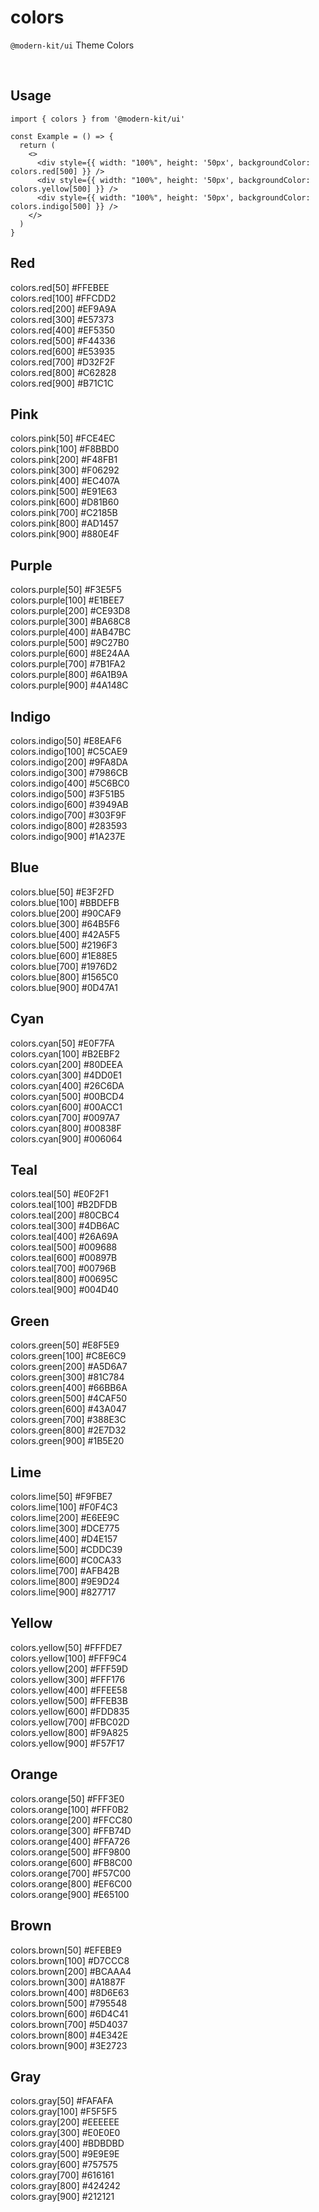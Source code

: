 
# colors

`@modern-kit/ui` Theme Colors

<br />

## Usage 
```tsx
import { colors } from '@modern-kit/ui'

const Example = () => {
  return (
    <>
      <div style={{ width: "100%", height: '50px', backgroundColor: colors.red[500] }} />
      <div style={{ width: "100%", height: '50px', backgroundColor: colors.yellow[500] }} />
      <div style={{ width: "100%", height: '50px', backgroundColor: colors.indigo[500] }} />
    </>
  )
}
```

<div style={{ display: 'flex', flexDirection: 'column', gap: '12px', width: '100%' }}>
  <div style={{ display: 'flex', flexDirection: 'column', gap: '6px', width: '100%'}}>
    <h2 style={{ margin: '8px 0'}}>Red</h2>
    <div style={{ display: 'flex', justifyContent: 'space-between', alignItems: 'center', fontWeight: '700', width: '100%', height: '40px', padding: '0 20px', backgroundColor: colors.red[50] }}>
      <span>colors.red[50]</span>
      <span>#FFEBEE</span>
    </div>
    <div style={{ display: 'flex', justifyContent: 'space-between', alignItems: 'center', fontWeight: '700', width: '100%', height: '40px', padding: '0 20px', backgroundColor: colors.red[100] }}>
      <span>colors.red[100]</span>
      <span>#FFCDD2</span>
    </div>
    <div style={{ display: 'flex', justifyContent: 'space-between', alignItems: 'center', fontWeight: '700', width: '100%', height: '40px', padding: '0 20px', backgroundColor: colors.red[200] }}>
      <span>colors.red[200]</span>
      <span>#EF9A9A</span>
    </div>
    <div style={{ display: 'flex', justifyContent: 'space-between', alignItems: 'center', fontWeight: '700', width: '100%', height: '40px', padding: '0 20px', backgroundColor: colors.red[300] }}>
      <span>colors.red[300]</span>
      <span>#E57373</span>
    </div>
    <div style={{ display: 'flex', justifyContent: 'space-between', alignItems: 'center', fontWeight: '700', width: '100%', height: '40px', padding: '0 20px', backgroundColor: colors.red[400] }}>
      <span>colors.red[400]</span>
      <span>#EF5350</span>
    </div>
    <div style={{ display: 'flex', justifyContent: 'space-between', alignItems: 'center', fontWeight: '700', width: '100%', height: '40px', padding: '0 20px', backgroundColor: colors.red[500] }}>
      <span>colors.red[500]</span>
      <span>#F44336</span>
    </div>
    <div style={{ display: 'flex', justifyContent: 'space-between', alignItems: 'center', fontWeight: '700', width: '100%', height: '40px', padding: '0 20px', backgroundColor: colors.red[600], color: "#fff" }}>
      <span>colors.red[600]</span>
      <span>#E53935</span>
    </div>
    <div style={{ display: 'flex', justifyContent: 'space-between', alignItems: 'center', fontWeight: '700', width: '100%', height: '40px', padding: '0 20px', backgroundColor: colors.red[700], color: "#fff" }}>
      <span>colors.red[700]</span>
      <span>#D32F2F</span>
    </div>
    <div style={{ display: 'flex', justifyContent: 'space-between', alignItems: 'center', fontWeight: '700', width: '100%', height: '40px', padding: '0 20px', backgroundColor: colors.red[800], color: "#fff" }}>
      <span>colors.red[800]</span>
      <span>#C62828</span>
    </div>
    <div style={{ display: 'flex', justifyContent: 'space-between', alignItems: 'center', fontWeight: '700', width: '100%', height: '40px', padding: '0 20px', backgroundColor: colors.red[900], color: "#fff" }}>
      <span>colors.red[900]</span>
      <span>#B71C1C</span>
    </div>
  </div>

  <div style={{ display: 'flex', flexDirection: 'column', gap: '6px', width: '100%'}}>
    <h2 style={{ margin: '8px 0'}}>Pink</h2>
    <div style={{ display: 'flex', justifyContent: 'space-between', alignItems: 'center', fontWeight: '700', width: '100%', height: '40px', padding: '0 20px', backgroundColor: colors.pink[50]}}>
      <span>colors.pink[50]</span>
      <span>#FCE4EC</span>
    </div>
    <div style={{ display: 'flex', justifyContent: 'space-between', alignItems: 'center', fontWeight: '700', width: '100%', height: '40px', padding: '0 20px', backgroundColor: colors.pink[100]}}>
      <span>colors.pink[100]</span>
      <span>#F8BBD0</span>
    </div>
    <div style={{ display: 'flex', justifyContent: 'space-between', alignItems: 'center', fontWeight: '700', width: '100%', height: '40px', padding: '0 20px', backgroundColor: colors.pink[200]}}>
      <span>colors.pink[200]</span>
      <span>#F48FB1</span>
    </div>
    <div style={{ display: 'flex', justifyContent: 'space-between', alignItems: 'center', fontWeight: '700', width: '100%', height: '40px', padding: '0 20px', backgroundColor: colors.pink[300]}}>
      <span>colors.pink[300]</span>
      <span>#F06292</span>
    </div>
    <div style={{ display: 'flex', justifyContent: 'space-between', alignItems: 'center', fontWeight: '700', width: '100%', height: '40px', padding: '0 20px', backgroundColor: colors.pink[400]}}>
      <span>colors.pink[400]</span>
      <span>#EC407A</span>
    </div>
    <div style={{ display: 'flex', justifyContent: 'space-between', alignItems: 'center', fontWeight: '700', width: '100%', height: '40px', padding: '0 20px', backgroundColor: colors.pink[500], color: "#fff" }}>
      <span>colors.pink[500]</span>
      <span>#E91E63</span>
    </div>
    <div style={{ display: 'flex', justifyContent: 'space-between', alignItems: 'center', fontWeight: '700', width: '100%', height: '40px', padding: '0 20px', backgroundColor: colors.pink[600], color: "#fff"}}>
      <span>colors.pink[600]</span>
      <span>#D81B60</span>
    </div>
    <div style={{ display: 'flex', justifyContent: 'space-between', alignItems: 'center', fontWeight: '700', width: '100%', height: '40px', padding: '0 20px', backgroundColor: colors.pink[700], color: "#fff" }}>
      <span>colors.pink[700]</span>
      <span>#C2185B</span>
    </div>
    <div style={{ display: 'flex', justifyContent: 'space-between', alignItems: 'center', fontWeight: '700', width: '100%', height: '40px', padding: '0 20px', backgroundColor: colors.pink[800], color: "#fff" }}>
      <span>colors.pink[800]</span>
      <span>#AD1457</span>
    </div>
    <div style={{ display: 'flex', justifyContent: 'space-between', alignItems: 'center', fontWeight: '700', width: '100%', height: '40px', padding: '0 20px', backgroundColor: colors.pink[900], color: "#fff" }}>
      <span>colors.pink[900]</span>
      <span>#880E4F</span>
    </div>
  </div>

  <div style={{ display: 'flex', flexDirection: 'column', gap: '6px', width: '100%'}}>
    <h2 style={{ margin: '8px 0'}}>Purple</h2>
    <div style={{ display: 'flex', justifyContent: 'space-between', alignItems: 'center', fontWeight: '700', width: '100%', height: '40px', padding: '0 20px', backgroundColor: colors.purple[50]}}>
      <span>colors.purple[50]</span>
      <span>#F3E5F5</span>
    </div>
    <div style={{ display: 'flex', justifyContent: 'space-between', alignItems: 'center', fontWeight: '700', width: '100%', height: '40px', padding: '0 20px', backgroundColor: colors.purple[100]}}>
      <span>colors.purple[100]</span>
      <span>#E1BEE7</span>
    </div>
    <div style={{ display: 'flex', justifyContent: 'space-between', alignItems: 'center', fontWeight: '700', width: '100%', height: '40px', padding: '0 20px', backgroundColor: colors.purple[200]}}>
      <span>colors.purple[200]</span>
      <span>#CE93D8</span>
    </div>
    <div style={{ display: 'flex', justifyContent: 'space-between', alignItems: 'center', fontWeight: '700', width: '100%', height: '40px', padding: '0 20px', backgroundColor: colors.purple[300]}}>
      <span>colors.purple[300]</span>
      <span>#BA68C8</span>
    </div>
    <div style={{ display: 'flex', justifyContent: 'space-between', alignItems: 'center', fontWeight: '700', width: '100%', height: '40px', padding: '0 20px', backgroundColor: colors.purple[400], color: "#fff" }}>
      <span>colors.purple[400]</span>
      <span>#AB47BC</span>
    </div>
    <div style={{ display: 'flex', justifyContent: 'space-between', alignItems: 'center', fontWeight: '700', width: '100%', height: '40px', padding: '0 20px', backgroundColor: colors.purple[500], color: "#fff" }}>
      <span>colors.purple[500]</span>
      <span>#9C27B0</span>
    </div>
    <div style={{ display: 'flex', justifyContent: 'space-between', alignItems: 'center', fontWeight: '700', width: '100%', height: '40px', padding: '0 20px', backgroundColor: colors.purple[600], color: "#fff" }}>
      <span>colors.purple[600]</span>
      <span>#8E24AA</span>
    </div>
    <div style={{ display: 'flex', justifyContent: 'space-between', alignItems: 'center', fontWeight: '700', width: '100%', height: '40px', padding: '0 20px', backgroundColor: colors.purple[700], color: "#fff" }}>
      <span>colors.purple[700]</span>
      <span>#7B1FA2</span>
    </div>
    <div style={{ display: 'flex', justifyContent: 'space-between', alignItems: 'center', fontWeight: '700', width: '100%', height: '40px', padding: '0 20px', backgroundColor: colors.purple[800], color: "#fff" }}>
      <span>colors.purple[800]</span>
      <span>#6A1B9A</span>
    </div>
    <div style={{ display: 'flex', justifyContent: 'space-between', alignItems: 'center', fontWeight: '700', width: '100%', height: '40px', padding: '0 20px', backgroundColor: colors.purple[900], color: "#fff" }}>
      <span>colors.purple[900]</span>
      <span>#4A148C</span>
    </div>
  </div>

  <div style={{ display: 'flex', flexDirection: 'column', gap: '6px', width: '100%'}}>
    <h2 style={{ margin: '8px 0'}}>Indigo</h2>
    <div style={{ display: 'flex', justifyContent: 'space-between', alignItems: 'center', fontWeight: '700', width: '100%', height: '40px', padding: '0 20px', backgroundColor: colors.indigo[50]}}>
      <span>colors.indigo[50]</span>
      <span>#E8EAF6</span>
    </div>
    <div style={{ display: 'flex', justifyContent: 'space-between', alignItems: 'center', fontWeight: '700', width: '100%', height: '40px', padding: '0 20px', backgroundColor: colors.indigo[100]}}>
      <span>colors.indigo[100]</span>
      <span>#C5CAE9</span>
    </div>
    <div style={{ display: 'flex', justifyContent: 'space-between', alignItems: 'center', fontWeight: '700', width: '100%', height: '40px', padding: '0 20px', backgroundColor: colors.indigo[200]}}>
      <span>colors.indigo[200]</span>
      <span>#9FA8DA</span>
    </div>
    <div style={{ display: 'flex', justifyContent: 'space-between', alignItems: 'center', fontWeight: '700', width: '100%', height: '40px', padding: '0 20px', backgroundColor: colors.indigo[300]}}>
      <span>colors.indigo[300]</span>
      <span>#7986CB</span>
    </div>
    <div style={{ display: 'flex', justifyContent: 'space-between', alignItems: 'center', fontWeight: '700', width: '100%', height: '40px', padding: '0 20px', backgroundColor: colors.indigo[400], color: "#fff" }}>
      <span>colors.indigo[400]</span>
      <span>#5C6BC0</span>
    </div>
    <div style={{ display: 'flex', justifyContent: 'space-between', alignItems: 'center', fontWeight: '700', width: '100%', height: '40px', padding: '0 20px', backgroundColor: colors.indigo[500], color: "#fff" }}>
      <span>colors.indigo[500]</span>
      <span>#3F51B5</span>
    </div>
    <div style={{ display: 'flex', justifyContent: 'space-between', alignItems: 'center', fontWeight: '700', width: '100%', height: '40px', padding: '0 20px', backgroundColor: colors.indigo[600], color: "#fff" }}>
      <span>colors.indigo[600]</span>
      <span>#3949AB</span>
    </div>
    <div style={{ display: 'flex', justifyContent: 'space-between', alignItems: 'center', fontWeight: '700', width: '100%', height: '40px', padding: '0 20px', backgroundColor: colors.indigo[700], color: "#fff" }}>
      <span>colors.indigo[700]</span>
      <span>#303F9F</span>
    </div>
    <div style={{ display: 'flex', justifyContent: 'space-between', alignItems: 'center', fontWeight: '700', width: '100%', height: '40px', padding: '0 20px', backgroundColor: colors.indigo[800], color: "#fff" }}>
      <span>colors.indigo[800]</span>
      <span>#283593</span>
    </div>
    <div style={{ display: 'flex', justifyContent: 'space-between', alignItems: 'center', fontWeight: '700', width: '100%', height: '40px', padding: '0 20px', backgroundColor: colors.indigo[900], color: "#fff" }}>
      <span>colors.indigo[900]</span>
      <span>#1A237E</span>
    </div>
  </div>

  <div style={{ display: 'flex', flexDirection: 'column', gap: '6px', width: '100%'}}>
    <h2 style={{ margin: '8px 0'}}>Blue</h2>
    <div style={{ display: 'flex', justifyContent: 'space-between', alignItems: 'center', fontWeight: '700', width: '100%', height: '40px', padding: '0 20px', backgroundColor: colors.blue[50]}}>
      <span>colors.blue[50]</span>
      <span>#E3F2FD</span>
    </div>
    <div style={{ display: 'flex', justifyContent: 'space-between', alignItems: 'center', fontWeight: '700', width: '100%', height: '40px', padding: '0 20px', backgroundColor: colors.blue[100]}}>
      <span>colors.blue[100]</span>
      <span>#BBDEFB</span>
    </div>
    <div style={{ display: 'flex', justifyContent: 'space-between', alignItems: 'center', fontWeight: '700', width: '100%', height: '40px', padding: '0 20px', backgroundColor: colors.blue[200]}}>
      <span>colors.blue[200]</span>
      <span>#90CAF9</span>
    </div>
    <div style={{ display: 'flex', justifyContent: 'space-between', alignItems: 'center', fontWeight: '700', width: '100%', height: '40px', padding: '0 20px', backgroundColor: colors.blue[300]}}>
      <span>colors.blue[300]</span>
      <span>#64B5F6</span>
    </div>
    <div style={{ display: 'flex', justifyContent: 'space-between', alignItems: 'center', fontWeight: '700', width: '100%', height: '40px', padding: '0 20px', backgroundColor: colors.blue[400] }}>
      <span>colors.blue[400]</span>
      <span>#42A5F5</span>
    </div>
    <div style={{ display: 'flex', justifyContent: 'space-between', alignItems: 'center', fontWeight: '700', width: '100%', height: '40px', padding: '0 20px', backgroundColor: colors.blue[500] }}>
      <span>colors.blue[500]</span>
      <span>#2196F3</span>
    </div>
    <div style={{ display: 'flex', justifyContent: 'space-between', alignItems: 'center', fontWeight: '700', width: '100%', height: '40px', padding: '0 20px', backgroundColor: colors.blue[600], color: "#fff" }}>
      <span>colors.blue[600]</span>
      <span>#1E88E5</span>
    </div>
    <div style={{ display: 'flex', justifyContent: 'space-between', alignItems: 'center', fontWeight: '700', width: '100%', height: '40px', padding: '0 20px', backgroundColor: colors.blue[700], color: "#fff" }}>
      <span>colors.blue[700]</span>
      <span>#1976D2</span>
    </div>
    <div style={{ display: 'flex', justifyContent: 'space-between', alignItems: 'center', fontWeight: '700', width: '100%', height: '40px', padding: '0 20px', backgroundColor: colors.blue[800], color: "#fff" }}>
      <span>colors.blue[800]</span>
      <span>#1565C0</span>
    </div>
    <div style={{ display: 'flex', justifyContent: 'space-between', alignItems: 'center', fontWeight: '700', width: '100%', height: '40px', padding: '0 20px', backgroundColor: colors.blue[900], color: "#fff" }}>
      <span>colors.blue[900]</span>
      <span>#0D47A1</span>
    </div>
  </div>

  <div style={{ display: 'flex', flexDirection: 'column', gap: '6px', width: '100%'}}>
    <h2 style={{ margin: '8px 0'}}>Cyan</h2>
    <div style={{ display: 'flex', justifyContent: 'space-between', alignItems: 'center', fontWeight: '700', width: '100%', height: '40px', padding: '0 20px', backgroundColor: colors.cyan[50]}}>
      <span>colors.cyan[50]</span>
      <span>#E0F7FA</span>
    </div>
    <div style={{ display: 'flex', justifyContent: 'space-between', alignItems: 'center', fontWeight: '700', width: '100%', height: '40px', padding: '0 20px', backgroundColor: colors.cyan[100]}}>
      <span>colors.cyan[100]</span>
      <span>#B2EBF2</span>
    </div>
    <div style={{ display: 'flex', justifyContent: 'space-between', alignItems: 'center', fontWeight: '700', width: '100%', height: '40px', padding: '0 20px', backgroundColor: colors.cyan[200]}}>
      <span>colors.cyan[200]</span>
      <span>#80DEEA</span>
    </div>
    <div style={{ display: 'flex', justifyContent: 'space-between', alignItems: 'center', fontWeight: '700', width: '100%', height: '40px', padding: '0 20px', backgroundColor: colors.cyan[300]}}>
      <span>colors.cyan[300]</span>
      <span>#4DD0E1</span>
    </div>
    <div style={{ display: 'flex', justifyContent: 'space-between', alignItems: 'center', fontWeight: '700', width: '100%', height: '40px', padding: '0 20px', backgroundColor: colors.cyan[400] }}>
      <span>colors.cyan[400]</span>
      <span>#26C6DA</span>
    </div>
    <div style={{ display: 'flex', justifyContent: 'space-between', alignItems: 'center', fontWeight: '700', width: '100%', height: '40px', padding: '0 20px', backgroundColor: colors.cyan[500] }}>
      <span>colors.cyan[500]</span>
      <span>#00BCD4</span>
    </div>
    <div style={{ display: 'flex', justifyContent: 'space-between', alignItems: 'center', fontWeight: '700', width: '100%', height: '40px', padding: '0 20px', backgroundColor: colors.cyan[600] }}>
      <span>colors.cyan[600]</span>
      <span>#00ACC1</span>
    </div>
    <div style={{ display: 'flex', justifyContent: 'space-between', alignItems: 'center', fontWeight: '700', width: '100%', height: '40px', padding: '0 20px', backgroundColor: colors.cyan[700], color: "#fff" }}>
      <span>colors.cyan[700]</span>
      <span>#0097A7</span>
    </div>
    <div style={{ display: 'flex', justifyContent: 'space-between', alignItems: 'center', fontWeight: '700', width: '100%', height: '40px', padding: '0 20px', backgroundColor: colors.cyan[800], color: "#fff" }}>
      <span>colors.cyan[800]</span>
      <span>#00838F</span>
    </div>
    <div style={{ display: 'flex', justifyContent: 'space-between', alignItems: 'center', fontWeight: '700', width: '100%', height: '40px', padding: '0 20px', backgroundColor: colors.cyan[900], color: "#fff" }}>
      <span>colors.cyan[900]</span>
      <span>#006064</span>
    </div>
  </div>

  <div style={{ display: 'flex', flexDirection: 'column', gap: '6px', width: '100%'}}>
    <h2 style={{ margin: '8px 0'}}>Teal</h2>
    <div style={{ display: 'flex', justifyContent: 'space-between', alignItems: 'center', fontWeight: '700', width: '100%', height: '40px', padding: '0 20px', backgroundColor: colors.teal[50]}}>
      <span>colors.teal[50]</span>
      <span>#E0F2F1</span>
    </div>
    <div style={{ display: 'flex', justifyContent: 'space-between', alignItems: 'center', fontWeight: '700', width: '100%', height: '40px', padding: '0 20px', backgroundColor: colors.teal[100]}}>
      <span>colors.teal[100]</span>
      <span>#B2DFDB</span>
    </div>
    <div style={{ display: 'flex', justifyContent: 'space-between', alignItems: 'center', fontWeight: '700', width: '100%', height: '40px', padding: '0 20px', backgroundColor: colors.teal[200]}}>
      <span>colors.teal[200]</span>
      <span>#80CBC4</span>
    </div>
    <div style={{ display: 'flex', justifyContent: 'space-between', alignItems: 'center', fontWeight: '700', width: '100%', height: '40px', padding: '0 20px', backgroundColor: colors.teal[300]}}>
      <span>colors.teal[300]</span>
      <span>#4DB6AC</span>
    </div>
    <div style={{ display: 'flex', justifyContent: 'space-between', alignItems: 'center', fontWeight: '700', width: '100%', height: '40px', padding: '0 20px', backgroundColor: colors.teal[400] }}>
      <span>colors.teal[400]</span>
      <span>#26A69A</span>
    </div>
    <div style={{ display: 'flex', justifyContent: 'space-between', alignItems: 'center', fontWeight: '700', width: '100%', height: '40px', padding: '0 20px', backgroundColor: colors.teal[500] }}>
      <span>colors.teal[500]</span>
      <span>#009688</span>
    </div>
    <div style={{ display: 'flex', justifyContent: 'space-between', alignItems: 'center', fontWeight: '700', width: '100%', height: '40px', padding: '0 20px', backgroundColor: colors.teal[600], color: "#fff" }}>
      <span>colors.teal[600]</span>
      <span>#00897B</span>
    </div>
    <div style={{ display: 'flex', justifyContent: 'space-between', alignItems: 'center', fontWeight: '700', width: '100%', height: '40px', padding: '0 20px', backgroundColor: colors.teal[700], color: "#fff" }}>
      <span>colors.teal[700]</span>
      <span>#00796B</span>
    </div>
    <div style={{ display: 'flex', justifyContent: 'space-between', alignItems: 'center', fontWeight: '700', width: '100%', height: '40px', padding: '0 20px', backgroundColor: colors.teal[800], color: "#fff" }}>
      <span>colors.teal[800]</span>
      <span>#00695C</span>
    </div>
    <div style={{ display: 'flex', justifyContent: 'space-between', alignItems: 'center', fontWeight: '700', width: '100%', height: '40px', padding: '0 20px', backgroundColor: colors.teal[900], color: "#fff" }}>
      <span>colors.teal[900]</span>
      <span>#004D40</span>
    </div>
  </div>

  <div style={{ display: 'flex', flexDirection: 'column', gap: '6px', width: '100%'}}>
    <h2 style={{ margin: '8px 0'}}>Green</h2>
    <div style={{ display: 'flex', justifyContent: 'space-between', alignItems: 'center', fontWeight: '700', width: '100%', height: '40px', padding: '0 20px', backgroundColor: colors.green[50]}}>
      <span>colors.green[50]</span>
      <span>#E8F5E9</span>
    </div>
    <div style={{ display: 'flex', justifyContent: 'space-between', alignItems: 'center', fontWeight: '700', width: '100%', height: '40px', padding: '0 20px', backgroundColor: colors.green[100]}}>
      <span>colors.green[100]</span>
      <span>#C8E6C9</span>
    </div>
    <div style={{ display: 'flex', justifyContent: 'space-between', alignItems: 'center', fontWeight: '700', width: '100%', height: '40px', padding: '0 20px', backgroundColor: colors.green[200]}}>
      <span>colors.green[200]</span>
      <span>#A5D6A7</span>
    </div>
    <div style={{ display: 'flex', justifyContent: 'space-between', alignItems: 'center', fontWeight: '700', width: '100%', height: '40px', padding: '0 20px', backgroundColor: colors.green[300]}}>
      <span>colors.green[300]</span>
      <span>#81C784</span>
    </div>
    <div style={{ display: 'flex', justifyContent: 'space-between', alignItems: 'center', fontWeight: '700', width: '100%', height: '40px', padding: '0 20px', backgroundColor: colors.green[400] }}>
      <span>colors.green[400]</span>
      <span>#66BB6A</span>
    </div>
    <div style={{ display: 'flex', justifyContent: 'space-between', alignItems: 'center', fontWeight: '700', width: '100%', height: '40px', padding: '0 20px', backgroundColor: colors.green[500] }}>
      <span>colors.green[500]</span>
      <span>#4CAF50</span>
    </div>
    <div style={{ display: 'flex', justifyContent: 'space-between', alignItems: 'center', fontWeight: '700', width: '100%', height: '40px', padding: '0 20px', backgroundColor: colors.green[600], color: "#fff" }}>
      <span>colors.green[600]</span>
      <span>#43A047</span>
    </div>
    <div style={{ display: 'flex', justifyContent: 'space-between', alignItems: 'center', fontWeight: '700', width: '100%', height: '40px', padding: '0 20px', backgroundColor: colors.green[700], color: "#fff" }}>
      <span>colors.green[700]</span>
      <span>#388E3C</span>
    </div>
    <div style={{ display: 'flex', justifyContent: 'space-between', alignItems: 'center', fontWeight: '700', width: '100%', height: '40px', padding: '0 20px', backgroundColor: colors.green[800], color: "#fff" }}>
      <span>colors.green[800]</span>
      <span>#2E7D32</span>
    </div>
    <div style={{ display: 'flex', justifyContent: 'space-between', alignItems: 'center', fontWeight: '700', width: '100%', height: '40px', padding: '0 20px', backgroundColor: colors.green[900], color: "#fff" }}>
      <span>colors.green[900]</span>
      <span>#1B5E20</span>
    </div>
  </div>

  <div style={{ display: 'flex', flexDirection: 'column', gap: '6px', width: '100%'}}>
    <h2 style={{ margin: '8px 0'}}>Lime</h2>
    <div style={{ display: 'flex', justifyContent: 'space-between', alignItems: 'center', fontWeight: '700', width: '100%', height: '40px', padding: '0 20px', backgroundColor: colors.lime[50]}}>
      <span>colors.lime[50]</span>
      <span>#F9FBE7</span>
    </div>
    <div style={{ display: 'flex', justifyContent: 'space-between', alignItems: 'center', fontWeight: '700', width: '100%', height: '40px', padding: '0 20px', backgroundColor: colors.lime[100]}}>
      <span>colors.lime[100]</span>
      <span>#F0F4C3</span>
    </div>
    <div style={{ display: 'flex', justifyContent: 'space-between', alignItems: 'center', fontWeight: '700', width: '100%', height: '40px', padding: '0 20px', backgroundColor: colors.lime[200]}}>
      <span>colors.lime[200]</span>
      <span>#E6EE9C</span>
    </div>
    <div style={{ display: 'flex', justifyContent: 'space-between', alignItems: 'center', fontWeight: '700', width: '100%', height: '40px', padding: '0 20px', backgroundColor: colors.lime[300]}}>
      <span>colors.lime[300]</span>
      <span>#DCE775</span>
    </div>
    <div style={{ display: 'flex', justifyContent: 'space-between', alignItems: 'center', fontWeight: '700', width: '100%', height: '40px', padding: '0 20px', backgroundColor: colors.lime[400] }}>
      <span>colors.lime[400]</span>
      <span>#D4E157</span>
    </div>
    <div style={{ display: 'flex', justifyContent: 'space-between', alignItems: 'center', fontWeight: '700', width: '100%', height: '40px', padding: '0 20px', backgroundColor: colors.lime[500] }}>
      <span>colors.lime[500]</span>
      <span>#CDDC39</span>
    </div>
    <div style={{ display: 'flex', justifyContent: 'space-between', alignItems: 'center', fontWeight: '700', width: '100%', height: '40px', padding: '0 20px', backgroundColor: colors.lime[600] }}>
      <span>colors.lime[600]</span>
      <span>#C0CA33</span>
    </div>
    <div style={{ display: 'flex', justifyContent: 'space-between', alignItems: 'center', fontWeight: '700', width: '100%', height: '40px', padding: '0 20px', backgroundColor: colors.lime[700] }}>
      <span>colors.lime[700]</span>
      <span>#AFB42B</span>
    </div>
    <div style={{ display: 'flex', justifyContent: 'space-between', alignItems: 'center', fontWeight: '700', width: '100%', height: '40px', padding: '0 20px', backgroundColor: colors.lime[800], color: "#fff" }}>
      <span>colors.lime[800]</span>
      <span>#9E9D24</span>
    </div>
    <div style={{ display: 'flex', justifyContent: 'space-between', alignItems: 'center', fontWeight: '700', width: '100%', height: '40px', padding: '0 20px', backgroundColor: colors.lime[900], color: "#fff" }}>
      <span>colors.lime[900]</span>
      <span>#827717</span>
    </div>
  </div>

  <div style={{ display: 'flex', flexDirection: 'column', gap: '6px', width: '100%'}}>
    <h2 style={{ margin: '8px 0'}}>Yellow</h2>
    <div style={{ display: 'flex', justifyContent: 'space-between', alignItems: 'center', fontWeight: '700', width: '100%', height: '40px', padding: '0 20px', backgroundColor: colors.yellow[50]}}>
      <span>colors.yellow[50]</span>
      <span>#FFFDE7</span>
    </div>
    <div style={{ display: 'flex', justifyContent: 'space-between', alignItems: 'center', fontWeight: '700', width: '100%', height: '40px', padding: '0 20px', backgroundColor: colors.yellow[100]}}>
      <span>colors.yellow[100]</span>
      <span>#FFF9C4</span>
    </div>
    <div style={{ display: 'flex', justifyContent: 'space-between', alignItems: 'center', fontWeight: '700', width: '100%', height: '40px', padding: '0 20px', backgroundColor: colors.yellow[200]}}>
      <span>colors.yellow[200]</span>
      <span>#FFF59D</span>
    </div>
    <div style={{ display: 'flex', justifyContent: 'space-between', alignItems: 'center', fontWeight: '700', width: '100%', height: '40px', padding: '0 20px', backgroundColor: colors.yellow[300]}}>
      <span>colors.yellow[300]</span>
      <span>#FFF176</span>
    </div>
    <div style={{ display: 'flex', justifyContent: 'space-between', alignItems: 'center', fontWeight: '700', width: '100%', height: '40px', padding: '0 20px', backgroundColor: colors.yellow[400] }}>
      <span>colors.yellow[400]</span>
      <span>#FFEE58</span>
    </div>
    <div style={{ display: 'flex', justifyContent: 'space-between', alignItems: 'center', fontWeight: '700', width: '100%', height: '40px', padding: '0 20px', backgroundColor: colors.yellow[500] }}>
      <span>colors.yellow[500]</span>
      <span>#FFEB3B</span>
    </div>
    <div style={{ display: 'flex', justifyContent: 'space-between', alignItems: 'center', fontWeight: '700', width: '100%', height: '40px', padding: '0 20px', backgroundColor: colors.yellow[600] }}>
      <span>colors.yellow[600]</span>
      <span>#FDD835</span>
    </div>
    <div style={{ display: 'flex', justifyContent: 'space-between', alignItems: 'center', fontWeight: '700', width: '100%', height: '40px', padding: '0 20px', backgroundColor: colors.yellow[700] }}>
      <span>colors.yellow[700]</span>
      <span>#FBC02D</span>
    </div>
    <div style={{ display: 'flex', justifyContent: 'space-between', alignItems: 'center', fontWeight: '700', width: '100%', height: '40px', padding: '0 20px', backgroundColor: colors.yellow[800] }}>
      <span>colors.yellow[800]</span>
      <span>#F9A825</span>
    </div>
    <div style={{ display: 'flex', justifyContent: 'space-between', alignItems: 'center', fontWeight: '700', width: '100%', height: '40px', padding: '0 20px', backgroundColor: colors.yellow[900], color: "#fff" }}>
      <span>colors.yellow[900]</span>
      <span>#F57F17</span>
    </div>
  </div>

  <div style={{ display: 'flex', flexDirection: 'column', gap: '6px', width: '100%'}}>
    <h2 style={{ margin: '8px 0'}}>Orange</h2>
    <div style={{ display: 'flex', justifyContent: 'space-between', alignItems: 'center', fontWeight: '700', width: '100%', height: '40px', padding: '0 20px', backgroundColor: colors.orange[50]}}>
      <span>colors.orange[50]</span>
      <span>#FFF3E0</span>
    </div>
    <div style={{ display: 'flex', justifyContent: 'space-between', alignItems: 'center', fontWeight: '700', width: '100%', height: '40px', padding: '0 20px', backgroundColor: colors.orange[100]}}>
      <span>colors.orange[100]</span>
      <span>#FFF0B2</span>
    </div>
    <div style={{ display: 'flex', justifyContent: 'space-between', alignItems: 'center', fontWeight: '700', width: '100%', height: '40px', padding: '0 20px', backgroundColor: colors.orange[200]}}>
      <span>colors.orange[200]</span>
      <span>#FFCC80</span>
    </div>
    <div style={{ display: 'flex', justifyContent: 'space-between', alignItems: 'center', fontWeight: '700', width: '100%', height: '40px', padding: '0 20px', backgroundColor: colors.orange[300]}}>
      <span>colors.orange[300]</span>
      <span>#FFB74D</span>
    </div>
    <div style={{ display: 'flex', justifyContent: 'space-between', alignItems: 'center', fontWeight: '700', width: '100%', height: '40px', padding: '0 20px', backgroundColor: colors.orange[400] }}>
      <span>colors.orange[400]</span>
      <span>#FFA726</span>
    </div>
    <div style={{ display: 'flex', justifyContent: 'space-between', alignItems: 'center', fontWeight: '700', width: '100%', height: '40px', padding: '0 20px', backgroundColor: colors.orange[500] }}>
      <span>colors.orange[500]</span>
      <span>#FF9800</span>
    </div>
    <div style={{ display: 'flex', justifyContent: 'space-between', alignItems: 'center', fontWeight: '700', width: '100%', height: '40px', padding: '0 20px', backgroundColor: colors.orange[600] }}>
      <span>colors.orange[600]</span>
      <span>#FB8C00</span>
    </div>
    <div style={{ display: 'flex', justifyContent: 'space-between', alignItems: 'center', fontWeight: '700', width: '100%', height: '40px', padding: '0 20px', backgroundColor: colors.orange[700], color: "#fff" }}>
      <span>colors.orange[700]</span>
      <span>#F57C00</span>
    </div>
    <div style={{ display: 'flex', justifyContent: 'space-between', alignItems: 'center', fontWeight: '700', width: '100%', height: '40px', padding: '0 20px', backgroundColor: colors.orange[800], color: "#fff" }}>
      <span>colors.orange[800]</span>
      <span>#EF6C00</span>
    </div>
    <div style={{ display: 'flex', justifyContent: 'space-between', alignItems: 'center', fontWeight: '700', width: '100%', height: '40px', padding: '0 20px', backgroundColor: colors.orange[900], color: "#fff" }}>
      <span>colors.orange[900]</span>
      <span>#E65100</span>
    </div>
  </div>

  <div style={{ display: 'flex', flexDirection: 'column', gap: '6px', width: '100%'}}>
    <h2 style={{ margin: '8px 0'}}>Brown</h2>
    <div style={{ display: 'flex', justifyContent: 'space-between', alignItems: 'center', fontWeight: '700', width: '100%', height: '40px', padding: '0 20px', backgroundColor: colors.brown[50]}}>
      <span>colors.brown[50]</span>
      <span>#EFEBE9</span>
    </div>
    <div style={{ display: 'flex', justifyContent: 'space-between', alignItems: 'center', fontWeight: '700', width: '100%', height: '40px', padding: '0 20px', backgroundColor: colors.brown[100]}}>
      <span>colors.brown[100]</span>
      <span>#D7CCC8</span>
    </div>
    <div style={{ display: 'flex', justifyContent: 'space-between', alignItems: 'center', fontWeight: '700', width: '100%', height: '40px', padding: '0 20px', backgroundColor: colors.brown[200]}}>
      <span>colors.brown[200]</span>
      <span>#BCAAA4</span>
    </div>
    <div style={{ display: 'flex', justifyContent: 'space-between', alignItems: 'center', fontWeight: '700', width: '100%', height: '40px', padding: '0 20px', backgroundColor: colors.brown[300]}}>
      <span>colors.brown[300]</span>
      <span>#A1887F</span>
    </div>
    <div style={{ display: 'flex', justifyContent: 'space-between', alignItems: 'center', fontWeight: '700', width: '100%', height: '40px', padding: '0 20px', backgroundColor: colors.brown[400] }}>
      <span>colors.brown[400]</span>
      <span>#8D6E63</span>
    </div>
    <div style={{ display: 'flex', justifyContent: 'space-between', alignItems: 'center', fontWeight: '700', width: '100%', height: '40px', padding: '0 20px', backgroundColor: colors.brown[500], color: "#fff" }}>
      <span>colors.brown[500]</span>
      <span>#795548</span>
    </div>
    <div style={{ display: 'flex', justifyContent: 'space-between', alignItems: 'center', fontWeight: '700', width: '100%', height: '40px', padding: '0 20px', backgroundColor: colors.brown[600], color: "#fff" }}>
      <span>colors.brown[600]</span>
      <span>#6D4C41</span>
    </div>
    <div style={{ display: 'flex', justifyContent: 'space-between', alignItems: 'center', fontWeight: '700', width: '100%', height: '40px', padding: '0 20px', backgroundColor: colors.brown[700], color: "#fff" }}>
      <span>colors.brown[700]</span>
      <span>#5D4037</span>
    </div>
    <div style={{ display: 'flex', justifyContent: 'space-between', alignItems: 'center', fontWeight: '700', width: '100%', height: '40px', padding: '0 20px', backgroundColor: colors.brown[800], color: "#fff" }}>
      <span>colors.brown[800]</span>
      <span>#4E342E</span>
    </div>
    <div style={{ display: 'flex', justifyContent: 'space-between', alignItems: 'center', fontWeight: '700', width: '100%', height: '40px', padding: '0 20px', backgroundColor: colors.brown[900], color: "#fff" }}>
      <span>colors.brown[900]</span>
      <span>#3E2723</span>
    </div>
  </div>

  <div style={{ display: 'flex', flexDirection: 'column', gap: '6px', width: '100%'}}>
    <h2 style={{ margin: '8px 0'}}>Gray</h2>
    <div style={{ display: 'flex', justifyContent: 'space-between', alignItems: 'center', fontWeight: '700', width: '100%', height: '40px', padding: '0 20px', backgroundColor: colors.gray[50]}}>
      <span>colors.gray[50]</span>
      <span>#FAFAFA</span>
    </div>
    <div style={{ display: 'flex', justifyContent: 'space-between', alignItems: 'center', fontWeight: '700', width: '100%', height: '40px', padding: '0 20px', backgroundColor: colors.gray[100]}}>
      <span>colors.gray[100]</span>
      <span>#F5F5F5</span>
    </div>
    <div style={{ display: 'flex', justifyContent: 'space-between', alignItems: 'center', fontWeight: '700', width: '100%', height: '40px', padding: '0 20px', backgroundColor: colors.gray[200]}}>
      <span>colors.gray[200]</span>
      <span>#EEEEEE</span>
    </div>
    <div style={{ display: 'flex', justifyContent: 'space-between', alignItems: 'center', fontWeight: '700', width: '100%', height: '40px', padding: '0 20px', backgroundColor: colors.gray[300]}}>
      <span>colors.gray[300]</span>
      <span>#E0E0E0</span>
    </div>
    <div style={{ display: 'flex', justifyContent: 'space-between', alignItems: 'center', fontWeight: '700', width: '100%', height: '40px', padding: '0 20px', backgroundColor: colors.gray[400] }}>
      <span>colors.gray[400]</span>
      <span>#BDBDBD</span>
    </div>
    <div style={{ display: 'flex', justifyContent: 'space-between', alignItems: 'center', fontWeight: '700', width: '100%', height: '40px', padding: '0 20px', backgroundColor: colors.gray[500] }}>
      <span>colors.gray[500]</span>
      <span>#9E9E9E</span>
    </div>
    <div style={{ display: 'flex', justifyContent: 'space-between', alignItems: 'center', fontWeight: '700', width: '100%', height: '40px', padding: '0 20px', backgroundColor: colors.gray[600], color: "#fff" }}>
      <span>colors.gray[600]</span>
      <span>#757575</span>
    </div>
    <div style={{ display: 'flex', justifyContent: 'space-between', alignItems: 'center', fontWeight: '700', width: '100%', height: '40px', padding: '0 20px', backgroundColor: colors.gray[700], color: "#fff" }}>
      <span>colors.gray[700]</span>
      <span>#616161</span>
    </div>
    <div style={{ display: 'flex', justifyContent: 'space-between', alignItems: 'center', fontWeight: '700', width: '100%', height: '40px', padding: '0 20px', backgroundColor: colors.gray[800], color: "#fff" }}>
      <span>colors.gray[800]</span>
      <span>#424242</span>
    </div>
    <div style={{ display: 'flex', justifyContent: 'space-between', alignItems: 'center', fontWeight: '700', width: '100%', height: '40px', padding: '0 20px', backgroundColor: colors.gray[900], color: "#fff" }}>
      <span>colors.gray[900]</span>
      <span>#212121</span>
    </div>
  </div>
</div>